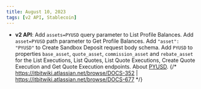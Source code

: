 ```yaml
---
title: August 10, 2023
tags: [v2 API, Stablecoin]
---
```

[pyusd]: https://paxos.com/pyusd

- **v2 API**: Add `assets=PYUSD` query parameter to List Profile Balances. Add `asset=PYUSD` path parameter to Get Profile Balances. Add `"asset": "PYUSD"` to Create Sandbox Deposit request body schema. Add `PYUSD` to properties `base_asset`, `quote_asset`, `commission_asset` and `rebate_asset` for the List Executions, List Quotes, List Quote Executions, Create Quote Execution and Get Quote Execution endpoints. About [PYUSD][pyusd]. {/* https://itbitwiki.atlassian.net/browse/DOCS-352 | https://itbitwiki.atlassian.net/browse/DOCS-677 */}
